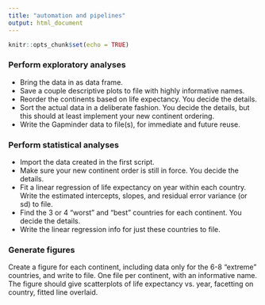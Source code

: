 ```yaml
---
title: "automation and pipelines"
output: html_document
---
```


```r
knitr::opts_chunk$set(echo = TRUE)
```

### Perform exploratory analyses


+ Bring the data in as data frame.
+ Save a couple descriptive plots to file with highly informative names.
+ Reorder the continents based on life expectancy. You decide the details.
+ Sort the actual data in a deliberate fashion. You decide the details, but this should at least implement your new continent ordering.
+ Write the Gapminder data to file(s), for immediate and future reuse.


### Perform statistical analyses


+ Import the data created in the first script.
+ Make sure your new continent order is still in force. You decide the details.
+ Fit a linear regression of life expectancy on year within each country. Write the estimated intercepts, slopes, and residual error variance (or sd) to file.
+ Find the 3 or 4 “worst” and “best” countries for each continent. You decide the details.
+ Write the linear regression info for just these countries to file.


### Generate figures


Create a figure for each continent, including data only for the 6-8 “extreme” countries, and write to file. One file per continent, with an informative name. The figure should give scatterplots of life expectancy vs. year, facetting on country, fitted line overlaid.
